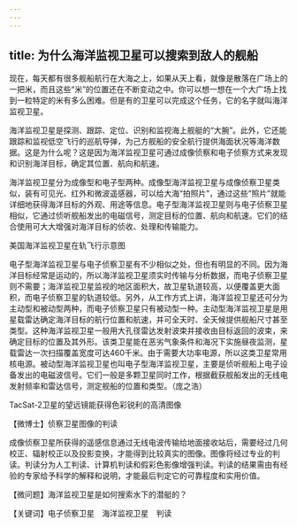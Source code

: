 ```yaml
---
---
---
```

title: 为什么海洋监视卫星可以搜索到敌人的舰船
---




现在，每天都有很多舰船航行在大海之上，如果从天上看，就像是散落在广场上的一把米，而且这些“米”的位置还在不断变动之中。你可以想一想在一个大广场上找到一粒特定的米有多么困难。但是有的卫星可以完成这个任务，它的名字就叫海洋监视卫星。

海洋监视卫星是探测、跟踪、定位、识别和监视海上舰艇的“大腕”。此外，它还能跟踪和监视低空飞行的巡航导弹，为己方舰船的安全航行提供海面状况等海洋数据。这是为什么呢？这是因为海洋监视卫星可通过成像侦察和电子侦察方式来发现和识别海洋目标，确定其位置、航向和航速。

海洋监视卫星分为成像型和电子型两种。成像型海洋监视卫星与成像侦察卫星类似，装有可见光、红外和微波遥感器，可以给大海“拍照片”，通过这些“照片”就能详细地获得海洋目标的外观、用途等信息。电子型海洋监视卫星则与电子侦察卫星相似，它通过侦听舰船发出的电磁信号，测定目标的位置、航向和航速。它们的结合使用可大大增强对海洋目标的侦收、处理和传输能力。

美国海洋监视卫星在轨飞行示意图



电子型海洋监视卫星与电子侦察卫星有不少相似之处，但也有明显的不同。因为海洋目标经常是运动的，所以海洋监视卫星须实时传输与分析数据，而电子侦察卫星则不需要；海洋监视卫星监视的地区面积大，故卫星轨道较高，以便覆盖更大面积，而电子侦察卫星的轨道较低。另外，从工作方式上讲，海洋监视卫星还可分为主动型和被动型两种，而电子侦察卫星只有被动型一种。主动型海洋监视卫星是用星载雷达确定海洋目标的航行位置和航速，并可全天时、全天候提供舰船尺寸甚至类型。这种海洋监视卫星一般用大孔径雷达发射波束并接收由目标返回的波束，来确定目标的位置及其外形。该类卫星能在恶劣气象条件和海况下实施昼夜监测，星载雷达一次扫描覆盖宽度可达460千米。由于需要大功率电源，所以这类卫星常用核电源。被动型海洋监视卫星也叫电子型海洋监视卫星，主要是侦听舰船上电子设备发出的电磁波信号。它们一般是多颗卫星同时工作，根据截获舰船发出的无线电发射频率和雷达信号，测定舰船的位置和类型。（庞之浩）

TacSat-2卫星的望远镜能获得色彩锐利的高清图像





【微博士】侦察卫星图像的判读

成像侦察卫星所获得的遥感信息通过无线电波传输给地面接收站后，需要经过几何校正、辐射校正以及投影变换，才能得到比较真实的图像。图像将经过专业的判读。判读分为人工判读、计算机判读和假彩色影像增强判读。判读的结果需由有经验的专家给予科学的解释和说明，才能最后判定它的可靠程度和实用价值。

【微问题】海洋监视卫星是如何搜索水下的潜艇的？

【关键词】电子侦察卫星　海洋监视卫星　判读